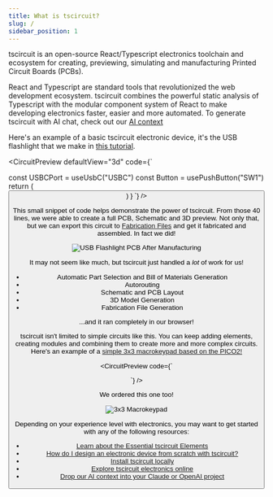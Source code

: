 ```yaml
---
title: What is tscircuit?
slug: /
sidebar_position: 1
---
```


tscircuit is an open-source React/Typescript electronics toolchain and ecosystem
for creating, previewing, simulating and manufacturing Printed Circuit Boards
(PCBs).

React and Typescript are standard tools that revolutionized the web development
ecosystem. tscircuit combines the powerful static analysis of Typescript with
the modular component system of React to make developing electronics faster,
easier and more automated. To generate tscircuit with AI chat, check out our
[AI context](../advanced/ai-context.mdx)

Here's an example of a basic tscircuit electronic device, it's the USB
flashlight that we make in [this tutorial](../tutorials/building-a-simple-usb-flashlight.mdx).


<CircuitPreview defaultView="3d" code={`

  const USBCPort = useUsbC("USBC")
  const Button = usePushButton("SW1")
  return (
    <board width="12mm" height="30mm">
      <USBCPort
        GND1="net.GND"
        GND2="net.GND"
        VBUS1="net.VBUS"
        VBUS2="net.VBUS"
        pcbY={-10}
        schX={-4}
      />
      <led name="LED" color="red" footprint="0603" pcbY={12} schY={2} />
      <Button pcbY={0} pin2=".R1 > .pos" pin3="net.VBUS" schY={-2} />
      <resistor name="R1" footprint="0603" resistance="1k" pcbY={7} />
      <trace from=".R1 .neg" to=".LED .pos" />
      <trace from=".LED .neg" to="net.GND" />
    </board>
  )
}
`} />

This small snippet of code helps demonstrate the power of tscircuit. From those
40 lines, we were able to create a full PCB, Schematic and 3D preview. Not only
that, but we can export this circuit to [Fabrication Files](../guides/understanding-fabrication-files)
and get it fabricated and assembled. In fact we did!


<div style={{ display: "flex", justifyContent: "center", marginBottom: 18 }}>
<img style={{maxWidth: 400}} src={usbcflashlight} alt="USB Flashlight PCB After Manufacturing" />
</div>

It may not seem like much, but tscircuit just handled a _lot_ of work for us!

- Automatic Part Selection and Bill of Materials Generation
- Autorouting
- Schematic and PCB Layout
- 3D Model Generation
- Fabrication File Generation

...and it ran completely in our browser!

tscircuit isn't limited to simple circuits like this. You can keep adding
elements, creating modules and combining them to create more and more complex
circuits. Here's an example of a [simple 3x3 macrokeypad based on the PICO2!](https://tscircuit.com/seveibar/nine-key-keyboard)


<CircuitPreview code={`

`} />

We ordered this one too!


<div style={{ display: "flex", justifyContent: "center", marginBottom: 24 }}>
<img style={{maxHeight: 400}} src={macrokeypad} alt="3x3 Macrokeypad" />
</div>

Depending on your experience level with electronics, you may want to get started
with any of the following resources:

- [Learn about the Essential tscircuit Elements](../guides/essential-elements)
- [How do I design an electronic device from scratch with tscircuit?](../building-electronics/designing-electronics-from-scratch)
- [Install tscircuit locally](./installation.md)
- [Explore tscircuit electronics online](https://tscircuit.com)
- [Drop our AI context into your Claude or OpenAI project](../advanced/ai-context.mdx)
